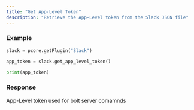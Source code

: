 ```yaml
---
title: "Get App-Level Token"
description: "Retrieve the App-Level token from the Slack JSON file"
---
```


### Example
```python Slack\Scripts\client\prism\api.py lines icon="python"
slack = pcore.getPlugin("Slack")

app_token = slack.get_app_level_token()

print(app_token)
```
  
### Response
<ResponseField name="app_token" type="String">
    App-Level token used for bolt server comamnds
</ResponseField>
  